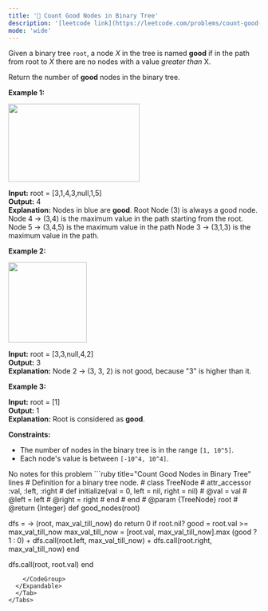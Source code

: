 ```yaml
---
title: '🧀 Count Good Nodes in Binary Tree'
description: '[leetcode link](https://leetcode.com/problems/count-good-nodes-in-binary-tree/description/)'
mode: 'wide'
---
```

<Tabs>
  <Tab title="Question" icon="circle-question" iconType="regular">
    <Card>
      <p>Given a binary tree <code>root</code>, a node <em>X</em> in the tree is named&nbsp;<strong>good</strong> if in the path from root to <em>X</em> there are no nodes with a value <em>greater than</em> X.</p>  <p>Return the number of <strong>good</strong> nodes in the binary tree.</p>   <p><strong class="example">Example 1:</strong></p>  <p><strong><img alt="" src="https://assets.leetcode.com/uploads/2020/04/02/test_sample_1.png" style="width: 263px; height: 156px;" /></strong></p>   <strong>Input:</strong> root = [3,1,4,3,null,1,5] <br/> <strong>Output:</strong> 4 <br/> <strong>Explanation:</strong> Nodes in blue are <strong>good</strong>. Root Node (3) is always a good node. Node 4 -&gt; (3,4) is the maximum value in the path starting from the root. Node 5 -&gt; (3,4,5) is the maximum value in the path Node 3 -&gt; (3,1,3) is the maximum value in the path.  <p><strong class="example">Example 2:</strong></p>  <p><strong><img alt="" src="https://assets.leetcode.com/uploads/2020/04/02/test_sample_2.png" style="width: 157px; height: 161px;" /></strong></p>   <strong>Input:</strong> root = [3,3,null,4,2] <br/> <strong>Output:</strong> 3 <br/> <strong>Explanation:</strong> Node 2 -&gt; (3, 3, 2) is not good, because &quot;3&quot; is higher than it.  <p><strong class="example">Example 3:</strong></p>   <strong>Input:</strong> root = [1] <br/> <strong>Output:</strong> 1 <br/> <strong>Explanation:</strong> Root is considered as <strong>good</strong>.   <p><strong>Constraints:</strong></p>  <ul>  <li>The number of nodes in the binary tree is in the range&nbsp;<code>[1, 10^5]</code>.</li>  <li>Each node&#39;s value is between <code>[-10^4, 10^4]</code>.</li> </ul>
    </Card>
  </Tab>
  <Tab title="Solution" icon="lightbulb" iconType="regular" >
    <Card>
      No notes for this problem
    </Card>
  <Expandable title="code">
    <CodeGroup dropdown>
```ruby title="Count Good Nodes in Binary Tree" lines
# Definition for a binary tree node.
# class TreeNode
#     attr_accessor :val, :left, :right
#     def initialize(val = 0, left = nil, right = nil)
#         @val = val
#         @left = left
#         @right = right
#     end
# end
# @param {TreeNode} root
# @return {Integer}
def good_nodes(root)

   dfs = -> (root, max_val_till_now) do
    return 0 if root.nil?
    good = root.val >= max_val_till_now
    max_val_till_now = [root.val, max_val_till_now].max
    (good ? 1 : 0) + dfs.call(root.left, max_val_till_now) + dfs.call(root.right, max_val_till_now)
   end

   dfs.call(root, root.val)
end
```
    </CodeGroup>
  </Expandable>
  </Tab>
</Tabs>